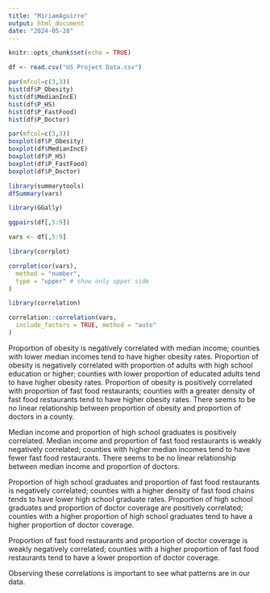 ---
title: "MiriamAguirre"
output: html_document
date: "2024-05-28"
---

```{r setup, include=FALSE}
knitr::opts_chunk$set(echo = TRUE)
```

```{r}
df <- read.csv("US Project Data.csv")
```


```{r}
par(mfcol=c(3,3))
hist(df$P_Obesity)
hist(df$MedianIncE)
hist(df$P_HS)
hist(df$P_FastFood)
hist(df$P_Doctor)
```



```{r}
par(mfcol=c(3,3))
boxplot(df$P_Obesity)
boxplot(df$MedianIncE)
boxplot(df$P_HS)
boxplot(df$P_FastFood)
boxplot(df$P_Doctor)
```

```{r}
library(summarytools)
dfSummary(vars)
```


```{r}
library(GGally)

ggpairs(df[,5:9])
```


```{r}
vars <- df[,5:9]

library(corrplot)

corrplot(cor(vars),
  method = "number",
  type = "upper" # show only upper side
)
```


```{r}
library(correlation)

correlation::correlation(vars,
  include_factors = TRUE, method = "auto"
)
```

Proportion of obesity is negatively correlated with median income; counties with lower median incomes tend to have higher obesity rates. 
Proportion of obesity is negatively correlated with proportion of adults with high school education or higher; counties with lower proportion of educated adults tend to have higher obesity rates. 
Proportion of obesity is positively correlated with proportion of fast food restaurants; counties with a greater density of fast food restaurants tend to have higher obesity rates. 
There seems to be no linear relationship between proportion of obesity and proportion of doctors in a county. 

Median income and proportion of high school graduates is positively correlated. 
Median income and proportion of fast food restaurants is weakly negatively correlated; counties with higher median incomes tend to have fewer fast food restaurants.
There seems to be no linear relationship between median income and proportion of doctors. 

Proportion of high school graduates and proportion of fast food restaurants is negatively correlated; counties with a higher density of fast food chains tends to have lower high school graduate rates. 
Proportion of high school graduates and proportion of doctor coverage are positively correlated; counties with a higher proportion of high school graduates tend to have a higher proportion of doctor coverage. 

Proportion of fast food restaurants and proportion of doctor coverage is weakly negatively correlated; counties with a higher proportion of fast food restaurants tend to have a lower proportion of doctor coverage. 

Observing these correlations is important to see what patterns are in our data. 
